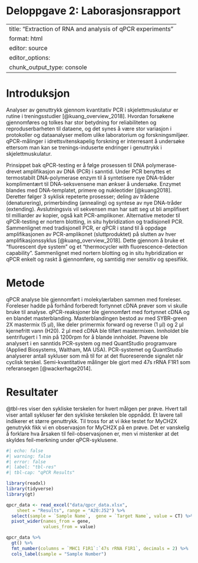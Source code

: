 # Deloppgave 2: Laborasjonsrapport

---
title: "Extraction of RNA and analysis of qPCR experiments"
format: html
editor: source
editor_options: 
  chunk_output_type: console
---

# Introduksjon

Analyser av genuttrykk gjennom kvantitativ PCR i skjelettmuskulatur er rutine i treningsstudier [@kuang_overview_2018]. Hvordan forsøkene gjennomføres og tolkes har stor betydning for reliabiliteten og reproduserbarheten til dataene, og det synes å være stor variasjon i protokoller og dataanalyser mellom ulike laboratorium og forskningsmiljøer. qPCR-målinger i idrettsvitenskapelig forskning er interresant å undersøke ettersom man kan se trenings-induserte endringer i genuttrykk i skjelettmuskulatur.

Prinsippet bak qPCR-testing er å følge prosessen til DNA polymerase-drevet amplifikasjon av DNA (PCR) i sanntid. Under PCR benyttes et termostabilt DNA-polymerase enzym til å syntetisere nye DNA-tråder komplimentært til DNA-seksvensene man ønkser å undersøke. Enzymet blandes med DNA-templatet, primere og nukleotider [@kuang2018]. Deretter følger 3 syklisk repeterte prosesser; deling av trådene (denaturering), primerbinding (annealing) og syntese av nye DNA-tråder (extending). Avslutningsvis vil sekvensen man har satt seg ut bli amplifisert til milliarder av kopier, også kalt PCR-amplikoner. Alternative metoder til qPCR-testing er nortern blotting, in situ hybridization og tradisjonell PCR. Sammenlignet med tradisjonell PCR, er qPCR i stand til å oppdage amplifikasjonen av PCR-amplikonet (sluttproduktet) på slutten av hver amplifikasjonssyklus [@kuang_overview_2018]. Dette gjennom å bruke et "fluorescent dye system" og et "thermocycler with fluorescence-detection capability". Sammenlignet med nortern blotting og in situ hybridization er qPCR enkelt og raskt å gjennomføre, og samtidig mer sensitiv og spesifikk.

# Metode

qPCR analyse ble gjennomført i molekylærlaben sammen med foreleser. Foreleser hadde på forhånd forberedt fortynnet cDNA prøver som vi skulle bruke til analyse. qPCR-reaksjoner ble gjennomført med fortynnet cDNA og en blandet masterblanding. Masterblandingen bestod av med SYBR-green 2X mastermix (5 μl), like deler primermix forward og reverse (1 μl) og 2 μl kjernefritt vann (H20). 2 μl med cDNA ble tilført mastermixen. Innholdet ble sentrifugert i 1 min på 1200rpm for å blande innholdet. Prøvene ble analysert i en sanntids PCR-system og med QuantStudio programvare (Applied Biosystems, Waltham, MA USA). PCR-systemet og QuantStudio analyserer antall sykluser som må til for at det fluoreserende signalet når cyclisk terskel. Semi-kvantitative målinger ble gjort med 47s rRNA F1R1 som referansegen [@wackerhage2014].

# Resultater

@tbl-res viser den sykliske terskelen for hvert målgen per prøve. Hvert tall viser antall sykluser før den sykliske terskelen ble oppnådd. Et lavere tall indikerer et større genuttrykk. Til tross for at vi ikke testet for MyCH2X genutrykk fikk vi en observasjon for MyCH2X på en prøve. Det er vanskelig å forklare hva årsaken til feil-observasjonen er, men vi mistenker at det skyldes feil-merkning under qPCR-syklusene.

```r
#| echo: false
#| warning: false
#| error: false
#| label: "tbl-res"
#| tbl-cap: "qPCR Results"

library(readxl)
library(tidyverse)
library(gt)

qpcr_data <- read_excel("data/qpcr_data.xlsx", 
    sheet = "Results", range = "A20:J52") %>% 
  select(sample = `Sample Name`,  gene = `Target Name`, value = CT) %>% 
  pivot_wider(names_from = gene,
              values_from = value)

qpcr_data %>% 
  gt() %>% 
  fmt_number(columns = `MHC1 F1R1`:`47s rRNA F1R1`, decimals = 2) %>% 
  cols_label(sample = "Sample Number")
```

